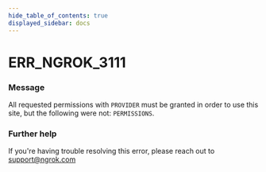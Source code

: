 ```yaml
---
hide_table_of_contents: true
displayed_sidebar: docs
---
```



# ERR_NGROK_3111

### Message
All requested permissions with `PROVIDER` must be granted in order to use this site, but the following were not: `PERMISSIONS`.

<ErrorDetails error='err_ngrok_3111' />


### Further help
If you're having trouble resolving this error, please reach out to [support@ngrok.com](mailto:support@ngrok.com?subject=Help%20with%20ERR_NGROK_3111)

